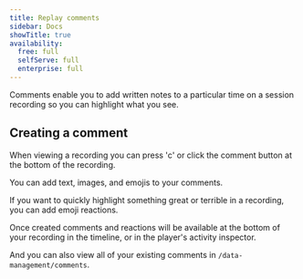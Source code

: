 ```yaml
---
title: Replay comments
sidebar: Docs
showTitle: true
availability:
  free: full
  selfServe: full
  enterprise: full
---
```






Comments enable you to add written notes to a particular time on a session recording so you can highlight what you see.

## Creating a comment

When viewing a recording you can press 'c' or click the comment button at the bottom of the recording.

<ProductScreenshot
    imageLight={whereToClickLight}
    imageDark={whereToClickDark}
    alt="Where to click to start commenting"
    classes="rounded"
/>

You can add text, images, and emojis to your comments.

<ProductScreenshot
    imageLight={addCommentLight}
    imageDark={addCommentDark}
    alt="The text area that lets you add a comment"
    classes="rounded"
/>

If you want to quickly highlight something great or terrible in a recording, you can add emoji reactions.

<ProductScreenshot
    imageLight={quickReactionsLight}
    imageDark={quickReactionsDark}
    alt="How to add a quick emoji reaction"
    classes="rounded"
/>

Once created comments and reactions will be available at the bottom of your recording in the timeline, or in the player's activity inspector.

<ProductScreenshot
    imageLight={showingInTimelineLight}
    imageDark={showingInTimelineDark}
    alt="Comments and emojis showing in the recording timeline"
    classes="rounded"
/>

And you can also view all of your existing comments in `/data-management/comments`.




